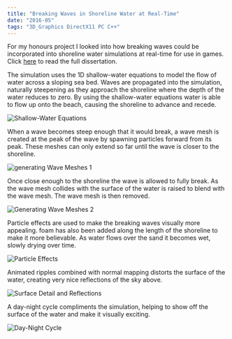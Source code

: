 ```yaml
---
title: "Breaking Waves in Shoreline Water at Real-Time"
date: "2016-05"
tags: "3D_Graphics DirectX11 PC C++"
---
```


For my honours project I looked into how breaking waves could be incorporated into shoreline water simulations
at real-time for use in games. Click <a href="/assets/projects/breaking-waves/dissertation.pdf" target="_blank">here</a> to read the full dissertation.

<ResponsiveIFrame aspect="16:9" src="https://www.youtube.com/embed/zfIzm-CJ3UQ"/>

The simulation uses the 1D shallow-water equations to model the flow of water across a sloping sea bed.
Waves are propagated into the simulation, naturally steepening as they approach the shoreline where the depth of the water
reduces to zero. By using the shallow-water equations water is able to flow up onto the beach, causing the shoreline
to advance and recede.

<Image alt="Shallow-Water Equations" maxWidth="700px" src="/assets/projects/breaking-waves/0.png"/>

When a wave becomes steep enough that it would break, a wave mesh is created at the peak of the wave by spawning
particles forward from its peak. These meshes can only extend so far until the wave is closer to the shoreline.

<Image alt="generating Wave Meshes 1" maxWidth="700px"  src="/assets/projects/breaking-waves/1.png"/>

Once close enough to the shoreline the wave is allowed to fully break. As the wave mesh collides
with the surface of the water is raised to blend with the wave mesh. The wave mesh is then removed.

<Image alt="Generating Wave Meshes 2" maxWidth="700px"  src="/assets/projects/breaking-waves/2.png"/>

Particle effects are used to make the breaking waves visually more appealing. foam has also been added
along the length of the shoreline to make it more believable. As water flows over the sand it becomes wet,
slowly drying over time.

<Image alt="Particle Effects" maxWidth="840px"  src="/assets/projects/breaking-waves/3.png"/>

Animated ripples combined with normal mapping distorts the surface of the water, creating very nice reflections
of the sky above.

<Image alt="Surface Detail and Reflections" maxWidth="840px" src="/assets/projects/breaking-waves/4.png"/>

A day-night cycle compliments the simulation, helping to show off the surface of the water and make it
visually exciting.

<Image alt="Day-Night Cycle" maxWidth="840px" src="/assets/projects/breaking-waves/5.png"/>